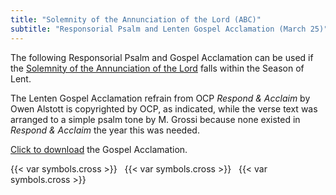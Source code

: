 ```yaml
---
title: "Solemnity of the Annunciation of the Lord (ABC)"
subtitle: "Responsorial Psalm and Lenten Gospel Acclamation (March 25)"
---
```


::: {.red}
The following Responsorial Psalm and Gospel Acclamation can be used if the [Solemnity of the Annunciation of the Lord](../feasts/mar25-annunciation.qmd) falls within the Season of Lent.

The Lenten Gospel Acclamation refrain from OCP *Respond & Acclaim* by Owen Alstott is copyrighted by OCP, as indicated, while the verse text was arranged to a simple psalm tone by M. Grossi because none existed in *Respond & Acclaim* the year this was needed.

<a href="./annunciation-accl.pdf" target="_blank">Click to download</a> the Gospel Acclamation.
:::

<!-- ```{=html}
<object data="annunciation-accl.pdf#toolbar=0&navpanes=0&scrollbar=0" type="application/pdf" width="100%" height="100%">
    <p>It appears you don't have a PDF plugin for this browser.
    No biggie... you can <a href="annunciation-accl.pdf">click here to download the PDF file.</a></p>
</object>
``` -->

::: {.centered}
{{< var symbols.cross >}} &nbsp; {{< var symbols.cross >}} &nbsp; {{< var symbols.cross >}}
:::
